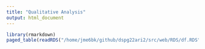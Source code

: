 ```yaml
---
title: "Qualitative Analysis"
output: html_document
---
```


```r
library(rmarkdown)
paged_table(readRDS("/home/jme6bk/github/dspg22ari2/src/web/RDS/df.RDS"), options = list(cols.print=3))
```



